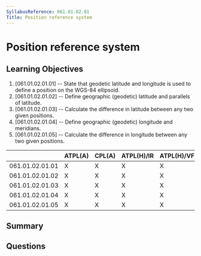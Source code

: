 ```yaml
---
SyllabusReference: 061.01.02.01
Title: Position reference system
---
```


# Position reference system

## Learning Objectives

1. [061.01.02.01.01] -- State that geodetic latitude and longitude is used to
   define a position on the WGS-84 ellipsoid.
2. [061.01.02.01.02] -- Define geographic (geodetic) latitude and parallels of
   latitude.
3. [061.01.02.01.03] -- Calculate the difference in latitude between any two
   given positions.
4. [061.01.02.01.04] -- Define geographic (geodetic) longitude and meridians.
5. [061.01.02.01.05] -- Calculate the difference in longitude between any two
   given positions.

|                 | ATPL(A) | CPL(A) | ATPL(H)/IR | ATPL(H)/VFR | CPL(H) | IR  | CBIR(A) |
| --------------- | ------- | ------ | ---------- | ----------- | ------ | --- | ------- |
| 061.01.02.01.01 | X       | X      | X          | X           | X      |     |         |
| 061.01.02.01.02 | X       | X      | X          | X           | X      |     |         |
| 061.01.02.01.03 | X       | X      | X          | X           | X      |     |         |
| 061.01.02.01.04 | X       | X      | X          | X           | X      |     |         |
| 061.01.02.01.05 | X       | X      | X          | X           | X      |     |         |

## Summary

## Questions
